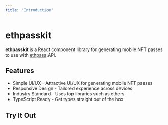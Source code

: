 ```yaml
---
title: 'Introduction'
---
```



# ethpasskit

**ethpasskit** is a React component library for generating mobile NFT passes to use with [ethpass](https://ethpass.xyz/) API.

## Features

- Simple UI/UX - Attractive UI/UX for generating mobile NFT passes
- Responsive Design - Tailored experience across devices
- Industry Standard - Uses top libraries such as ethers
- TypeScript Ready - Get types straight out of the box

## Try It Out

<GeneratePassForm />
